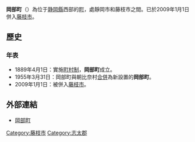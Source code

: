 {{日本町村 (廢除)|
自治體名=岡部|
町村=町
|町村章=[[File:Okabe_Shizuoka_chapter.JPG|80px]]

|日文原名=岡部町|
平假名=おかべちょう|
羅馬字拼音=Okabe-chō|
都道府縣=靜岡縣|
廢除時間 = 2009年1月1日|
廢除理由 = 編入合併|
廢除時處置 = '''岡部町''' → [[藤枝市|藤枝市]]|
現在自治體 = 藤枝市|
支廳=|
郡=志太郡|
編號=22401-4|
面積=53.29|
邊界未定=|
人口=12,820|
統計時間=2006年3月31日|
自治體=[[靜岡市|靜岡市]]（[[葵區|葵區]]、[[駿河區|駿河區]]）、[[燒津市|燒津市]]、[[藤枝市|藤枝市]]|
樹=|
花=|
其他象徵物=|
其他象徵=|
郵遞區號=421-1121|
所在地=志太郡岡部町岡部6-1|
電話號碼=54-667-3411|
外部連結=http://www.town.okabe.shizuoka.jp/ |
經度= |
緯度= |
地圖=[[File:Okabe_in_Shizuoka_Prefecture.png|250px]]|
參考資料= |
}}
'''岡部町'''（{{jpn|j=岡部町|hg=おかべちょう|rm=Okabe chō|f=y}}）為位于[[静岡縣|静岡縣]]西部的[[町|町]]，處靜岡市和藤枝市之間。已於2009年1月1日併入[[藤枝市|藤枝市]]。

==歷史==
===年表===
* 1889年4月1日：實施[[町村制|町村制]]，'''岡部町'''成立。
* 1955年3月31日：岡部町與朝比奈村[[市町村合併|合併]]為新設置的'''岡部町'''。
* 2009年1月1日：被併入[[藤枝市|藤枝市]]。

==外部連結==
*[https://web.archive.org/web/20070822184028/http://www.town.okabe.shizuoka.jp/ 岡部町]

{{靜岡縣}}{{Authority control}}

[[Category:藤枝市|Category:藤枝市]]
[[Category:志太郡|Category:志太郡]]